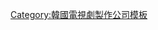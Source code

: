 {{Navbox
|name   = ONDA Entertainment
|title  = ONDA Entertainment
|abovestyle = background-color:#00DDDD;
|titlestyle = background-color:#00DDDD;
|groupstyle = background-color:#77FFEE;
|belowstyle = background-color:#77FFEE;
|listclass = hlist
|above = CHADIOSTECH → ONDA Entertainment
|group1 = 代表
|list1  =
* 曹鎬杰 
|group2 = 電視劇製作
|list2  =
*[[海德、哲基爾與我]]
*[[Oh My Venus]]
*[[大撲]]
*[[吹吧，美風啊]]
}}
<noinclude>
[[Category:韓國電視劇製作公司模板]]
</noinclude>